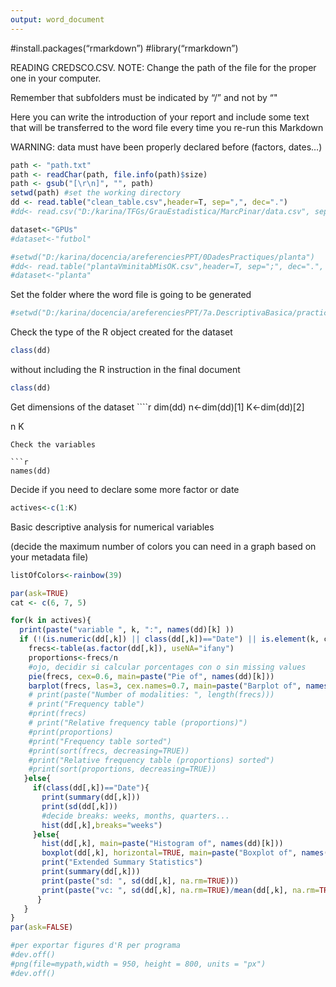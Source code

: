 ```yaml
---
output: word_document
---
```

#install.packages("rmarkdown")
#library("rmarkdown")

READING CREDSCO.CSV. NOTE: Change the path of the file for the proper one in your computer. 

Remember that subfolders must be indicated by "/" and not by "\"

Here you can write the introduction of your report and include some text that will be transferred to the word file every time you re-run this Markdown

WARNING: data must have been properly declared before (factors, dates...)
```r
path <- "path.txt"
path <- readChar(path, file.info(path)$size)
path <- gsub("[\r\n]", "", path)
setwd(path) #set the working directory
dd <- read.table("clean_table.csv",header=T, sep=",", dec=".")
#dd<- read.csv("D:/karina/TFGs/GrauEstadistica/MarcPinar/data.csv", sep=";")

dataset<-"GPUs"
#dataset<-"futbol"

#setwd("D:/karina/docencia/areferenciesPPT/0DadesPractiques/planta")
#dd<- read.table("plantaVminitabMisOK.csv",header=T, sep=";", dec=".", na.strings="*");
#dataset<-"planta"

```

Set the folder where the word file is going to be generated
```r
#setwd("D:/karina/docencia/areferenciesPPT/7a.DescriptivaBasica/practicaR/outputs/prova")
```  

Check the type of the R object created for the dataset

```r
class(dd)
```

without including the R instruction in the final document

```r
class(dd)
```

Get dimensions of the dataset
````r
dim(dd)
n<-dim(dd)[1]
K<-dim(dd)[2]

n
K
```
Check the variables 

```r
names(dd)
```
Decide if you need to declare some more factor or date

```r
actives<-c(1:K)
```


Basic descriptive analysis for numerical variables

(decide the maximum number of colors you can need in a graph based on your metadata file)
```r
listOfColors<-rainbow(39)

par(ask=TRUE)
cat <- c(6, 7, 5)

for(k in actives){
  print(paste("variable ", k, ":", names(dd)[k] ))
  if (!(is.numeric(dd[,k]) || class(dd[,k])=="Date") || is.element(k, cat)){ 
    frecs<-table(as.factor(dd[,k]), useNA="ifany")
    proportions<-frecs/n
    #ojo, decidir si calcular porcentages con o sin missing values
    pie(frecs, cex=0.6, main=paste("Pie of", names(dd)[k]))
    barplot(frecs, las=3, cex.names=0.7, main=paste("Barplot of", names(dd)[k]), col=listOfColors)
    # print(paste("Number of modalities: ", length(frecs)))
    # print("Frequency table")
    #print(frecs)
    # print("Relative frequency table (proportions)")
    #print(proportions)
    #print("Frequency table sorted")
    #print(sort(frecs, decreasing=TRUE))
    #print("Relative frequency table (proportions) sorted")
    #print(sort(proportions, decreasing=TRUE))
   }else{
     if(class(dd[,k])=="Date"){
       print(summary(dd[,k]))
       print(sd(dd[,k]))
       #decide breaks: weeks, months, quarters...
       hist(dd[,k],breaks="weeks")
     }else{
       hist(dd[,k], main=paste("Histogram of", names(dd)[k]))
       boxplot(dd[,k], horizontal=TRUE, main=paste("Boxplot of", names(dd)[k]))
       print("Extended Summary Statistics")
       print(summary(dd[,k]))
       print(paste("sd: ", sd(dd[,k], na.rm=TRUE)))
       print(paste("vc: ", sd(dd[,k], na.rm=TRUE)/mean(dd[,k], na.rm=TRUE)))
      }
   }
}
par(ask=FALSE)

#per exportar figures d'R per programa
#dev.off()
#png(file=mypath,width = 950, height = 800, units = "px")
#dev.off()

```
